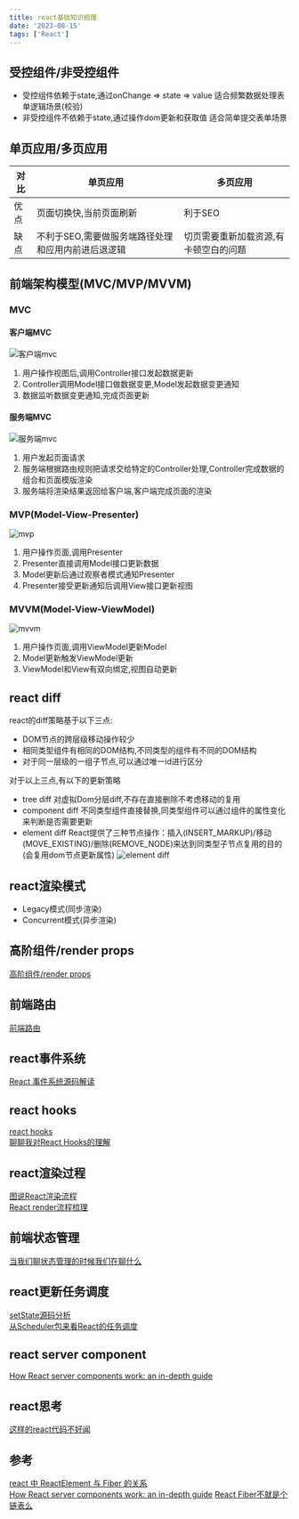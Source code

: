 ```yaml
---
title: react基础知识梳理
date: '2023-08-15'
tags: ['React']
---
```


## 受控组件/非受控组件

- 受控组件依赖于state,通过onChange => state => value 适合频繁数据处理表单逻辑场景(校验)
- 非受控组件不依赖于state,通过操作dom更新和获取值 适合简单提交表单场景

## 单页应用/多页应用

| 对比 | 单页应用                                           | 多页应用                              |
| ---- | -------------------------------------------------- | ------------------------------------- |
| 优点 | 页面切换快,当前页面刷新                            | 利于SEO                               |
| 缺点 | 不利于SEO,需要做服务端路径处理和应用内前进后退逻辑 | 切页需要重新加载资源,有卡顿空白的问题 |

## 前端架构模型(MVC/MVP/MVVM)

### MVC

#### 客户端MVC

![客户端mvc](/static/images/reactStatic/reactBase/mvc.png)

1. 用户操作视图后,调用Controller接口发起数据更新
2. Controller调用Model接口做数据变更,Model发起数据变更通知
3. 数据监听数据变更通知,完成页面更新

#### 服务端MVC

![服务端mvc](/static/images/reactStatic/reactBase/serverMvc.png)

1. 用户发起页面请求
2. 服务端根据路由规则把请求交给特定的Controller处理,Controller完成数据的组合和页面模版渲染
3. 服务端将渲染结果返回给客户端,客户端完成页面的渲染

### MVP(Model-View-Presenter)

![mvp](/static/images/reactStatic/reactBase/mvp.png)

1. 用户操作页面,调用Presenter
2. Presenter直接调用Model接口更新数据
3. Model更新后通过观察者模式通知Presenter
4. Presenter接受更新通知后调用View接口更新视图

### MVVM(Model-View-ViewModel)

![mvvm](/static/images/reactStatic/reactBase/mvvm.png)

1. 用户操作页面,调用ViewModel更新Model
2. Model更新触发ViewModel更新
3. ViewModel和View有双向绑定,视图自动更新

## react diff

react的diff策略基于以下三点:

- DOM节点的跨层级移动操作较少
- 相同类型组件有相同的DOM结构,不同类型的组件有不同的DOM结构
- 对于同一层级的一组子节点,可以通过唯一id进行区分

对于以上三点,有以下的更新策略

- tree diff 对虚拟Dom分层diff,不存在直接删除不考虑移动的复用
- component diff 不同类型组件直接替换,同类型组件可以通过组件的属性变化来判断是否需要更新
- element diff React提供了三种节点操作：插入(INSERT_MARKUP)/移动(MOVE_EXISTING)/删除(REMOVE_NODE)来达到同类型子节点复用的目的(会复用dom节点更新属性)
  ![element diff](/static/images/reactStatic/reactBase/elementDiff.png)

## react渲染模式

- Legacy模式(同步渲染)
- Concurrent模式(异步渲染)

## 高阶组件/render props

[高阶组件/render props](https://icantunderstand.github.io/blogNew/blog/react/hoc)

## 前端路由

[前端路由](https://icantunderstand.github.io/blogNew/blog/react/history)

## react事件系统

[React 事件系统源码解读](https://icantunderstand.github.io/blogNew/blog/react/reactEvent)

## react hooks

[react hooks](https://icantunderstand.github.io/blogNew/blog/react/reactHooks)  
[聊聊我对React Hooks的理解](https://icantunderstand.github.io/blogNew/blog/react/thinkingInHooks)

## react渲染过程

[图说React渲染流程](https://icantunderstand.github.io/blogNew/blog/react/reactInterpretation)  
[React render流程梳理](https://icantunderstand.github.io/blogNew/blog/react/reactRender)

## 前端状态管理

[当我们聊状态管理的时候我们在聊什么](https://icantunderstand.github.io/blogNew/blog/react/stateControl)

## react更新任务调度

[setState源码分析](https://icantunderstand.github.io/blogNew/blog/react/setState)  
[从Scheduler包来看React的任务调度](https://icantunderstand.github.io/blogNew/blog/react/scheduler)

## react server component

[How React server components work: an in-depth guide](https://www.plasmic.app/blog/how-react-server-components-work)

## react思考

[这样的react代码不好闻](https://icantunderstand.github.io/blogNew/blog/react/reactAntiPattern)

## 参考

[react 中 ReactElement 与 Fiber 的关系](https://juejin.cn/post/7099810539315920926)  
[How React server components work: an in-depth guide](https://www.plasmic.app/blog/how-react-server-components-work)
[React Fiber不就是个链表么](https://juejin.cn/post/7159118990999191582)
